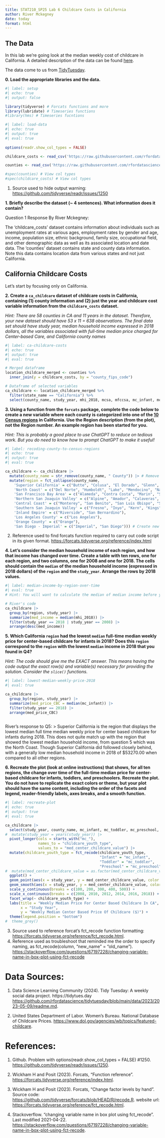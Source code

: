 ```yaml
---
title: STAT210_SP25 Lab 6 Childcare Costs in California
author: River Mckegney
date: today
format: html
---
```


## The Data

In this lab we're going look at the median weekly cost of childcare in
California. A detailed description of the data can be found [here](https://github.com/rfordatascience/tidytuesday/blob/master/data/2023/2023-05-09/readme.md).

The data come to us from [TidyTuesday](https://github.com/rfordatascience/tidytuesday).

**0. Load the appropriate libraries and the data.**

```r
#| label: setup
#| echo: true
#| output: false

library(tidyverse) # Forcats functions and more
library(lubridate) # Timeseries functions
#library(hms) # Timeseries fucntions
```

```r
#| label: load-data
#| echo: true
#| output: true
#| eval: true
                                                                                   
options(readr.show_col_types = FALSE)                                                #<1>

childcare_costs <- read_csv('https://raw.githubusercontent.com/rfordatascience/tidytuesday/master/data/2023/2023-05-09/childcare_costs.csv')

counties <- read_csv('https://raw.githubusercontent.com/rfordatascience/tidytuesday/master/data/2023/2023-05-09/counties.csv')

#spec(counties) # View col types
#spec(childcare_costs) # View col types
```
1. Source used to hide output warning: <https://github.com/tidyverse/readr/issues/1250>

**1. Briefly describe the dataset (~ 4 sentences). What information does it contain?**

Question 1 Response By River Mckegney:

The 'childcare_costs' dataset contains information about individuals such as unemployment rates at various ages, employment rates by gender and age, income, population size, ethnic background, family size, occupational field, and other demographic data as well as its associated location and date data.
The 'counties' dataset contains state and county data information. Note this data contains location data from various states and not just California.

## California Childcare Costs

Let's start by focusing only on California. 

**2. Create a `ca_childcare` dataset of childcare costs in California, containing (1) county information and (2) just the year and childcare cost variable information from the `childcare_costs` dataset.** 

*Hint: There are 58 counties in CA and 11 years in the dataset. Therefore, your new dataset should have 53 x 11 = 638 observations. The final data set should have study year, median household income expressed in 2018 dollars, all the variables associated with full-time median price charged for Center-based Care, and California county names*

```r
#| label: ca-childcare-costs
#| echo: true
#| output: true
#| eval: true

# Merged dataframe
location_childcare_merged <- counties %>% 
  inner_join(y = childcare_costs, by = "county_fips_code")

# Dataframe of selected variables
ca_childcare <- location_childcare_merged %>%
  filter(state_name == "California") %>%
  select(county_name, study_year, mhi_2018, mcsa, mfccsa, mc_infant, mc_toddler, mc_preschool, mfcc_infant, mfcc_toddler, mfcc_preschool) 

```

**3. Using a function from the `forcats` package, complete the code below to create a new variable where each county is categorized into one of the [10 Census regions](https://census.ca.gov/regions/) in California. Use the Region description (from the plot), not the Region number. An example region has been started for you.**  

*Hint: This is probably a good place to use ChatGPT to reduce on tedious work. But you do need to know how to prompt ChatGPT to make it useful!*

```r
#| label: recoding-county-to-census-regions
#| echo: true
#| output: true
#| eval: true

ca_childcare <- ca_childcare |>
  mutate(county_name = str_remove(county_name, " County")) |> # Remove the word 'county' from all variable names within the county_name column
  mutate(region = fct_collapse(county_name,                                          # <2>
    'Superior California' = c("Butte", "Colusa", "El Dorado", "Glenn", "Lassen", "Modoc", "Nevada", "Placer", "Plumas", "Sacramento", "Shasta", "Sierra", "Siskiyou", "Sutter", "Tehama", "Yolo", "Yuba"),
    'North Coast' = c("Del Norte", "Humboldt", "Lake", "Mendocino", "Napa", "Sonoma", "Trinity"), 
    'San Francisco Bay Area' = c("Alameda", "Contra Costa", "Marin", "San Francisco", "San Mateo", "Santa Clara", "Solano"),
    'Northern San Joaquin Valley' = c("Alpine", "Amador", "Calaveras", "Madera", "Mariposa", "Merced", "Mono", "San Joaquin", "Stanislaus", "Tuolumne"),
    'Central Coast' = c("Monterey", "San Benito", "San Luis Obispo", "Santa Barbara", "Santa Cruz", "Ventura"),
    'Southern San Joaquin Valley' = c("Fresno", "Inyo", "Kern", "Kings", "Tulare"),
    'Inland Empire' = c("Riverside", "San Bernardino"),
    'Los Angeles County' = c("Los Angeles"),
    'Orange County' = c("Orange"),
    'San Diego - Imperial' = c("Imperial", "San Diego"))) # Create new col 'region' that sorts names into new groupings based on the 10 census region description names

```
2. Reference used to find forcats function required to carry out code script in its given format. <https://forcats.tidyverse.org/reference/index.html>

**4. Let's consider the median household income of each region, and how that income has changed over time. Create a table with ten rows, one for each region, and two columns, one for 2008 and one for 2018. The cells should contain the `median` of the median household income (expressed in 2018 dollars) of the `region` and the `study_year`. Arrange the rows by 2018 values.**

```r
#| label: median-income-by-region-over-time
#| eval: true
# Hint: You will want to calculate the median of median income before you make columns for 2008/2018 by transforming the data

# River's code
ca_childcare |>
  group_by(region, study_year) |>
  summarize(med_income = median(mhi_2018)) |>
  filter(study_year == 2018 | study_year == 2008) |>
  arrange(desc(med_income))
```


**5. Which California `region` had the lowest `median` full-time median weekly price for center-based childcare for infants in 2018? Does this `region` correspond to the `region` with the lowest `median` income in 2018 that you found in Q4?**  

*Hint: The code should give me the EXACT answer. This means having the code output the exact row(s) and variable(s) necessary for providing the solution. Consider the `slice()` functions.*

```r
#| label: lowest-median-weekly-price-2018
#| eval: true

ca_childcare |> 
  group_by(region, study_year) |>
  summarize(med_price_CBC = median(mc_infant)) |>
  filter(study_year == 2018) |>
  arrange(med_price_CBC)
  
```
River's response to Q5:
> Superior California is the region that displays the lowest median full time median weekly price for center based childcare for infants during 2018. This does not quite match up with the region that showed the lowest median household income, from question 5 which was the North Coast. Though Superior California did followed closely behind, with a generally low median household income in 2018 of $53270.00 when compared to all other regions.


**6. Recreate the plot (look at online instructions) that shows, for all ten regions, the change over time of the full-time median price for center-based childcare for infants, toddlers, and preschoolers. Recreate the plot. You do not have to replicate the exact colors or theme, but your plot should have the same content, including the order of the facets and legend, reader-friendly labels, axes breaks, and a smooth function.**


```r
#| label: recreate-plot
#| echo: true
#| output: true
#| eval: true

ca_childcare |>
  select(study_year, county_name, mc_infant, mc_toddler, mc_preschool, region) |>
#  mutate(study_year = years(study_year)) |>
  pivot_longer(cols = starts_with("mc_"),
               names_to = "childcare_youth_type", 
               values_to = "med_center_childcare_value") |>                          # <3>
  mutate(childcare_youth_type = fct_recode(childcare_youth_type, 
                                           "Infant" = "mc_infant",                  # <4>
                                           "Toddler" = "mc_toddler",                
                                           "Preschool" = "mc_preschool")) |>
#  mutate(med_center_childcare_value = as.factor(med_center_childcare_value)) |>
  ggplot() +
  geom_point(aes(x = study_year, y = med_center_childcare_value, color = region)) +
  geom_smooth(aes(x = study_year, y = med_center_childcare_value, color = region)) +
  scale_y_continuous(breaks = c(100, 200, 300, 400, 500)) +
  scale_x_continuous(breaks = c(2008, 2010, 2012, 2014, 2016, 2018)) +
  facet_wrap(~ childcare_youth_type) +
  labs(title = "Weekly Median Price For Center Based Childcare In CA",
       x = "Study Year",
       y = "Weekly Median Center Based Price Of Childcare ($)") +
  theme(legend.position = "bottom")
#  theme_grey()

```
3. Source used to reference forcat's fct_recode function formatting: <https://forcats.tidyverse.org/reference/fct_recode.html>.
4. Reference used as troubleshoot that reminded me the order to specify naming, as fct_recode(column, "new_name" = "old_name"). <https://stackoverflow.com/questions/67197228/changing-variable-name-in-box-plot-using-fct-recode>

# Data Sources:

1. Data Science Learning Community (2024). Tidy Tuesday: A weekly social data project. https://tidytues.day <https://github.com/rfordatascience/tidytuesday/blob/main/data/2023/2023-05-09/readme.md>.

2. United States Department of Labor. Women's Bureau. National Database of Childcare Prices. <https://www.dol.gov/agencies/wb/topics/featured-childcare>.

# References:
1. Github. Problem with options(readr.show_col_types = FALSE) #1250. <https://github.com/tidyverse/readr/issues/1250>.

2. Wickham H and Posit (2023). Forcats, "Function reference".  <https://forcats.tidyverse.org/reference/index.html>.

3. Wickham H and Posit (2023). Forcats, "Change factor levels by hand". Source code: <https://github.com/tidyverse/forcats/blob/HEAD/R/recode.R>. website url: <https://forcats.tidyverse.org/reference/fct_recode.html>.

4. Stackoverflow. "changing variable name in box plot using fct_recode". Last modified 2021-04-22. <https://stackoverflow.com/questions/67197228/changing-variable-name-in-box-plot-using-fct-recode>.

